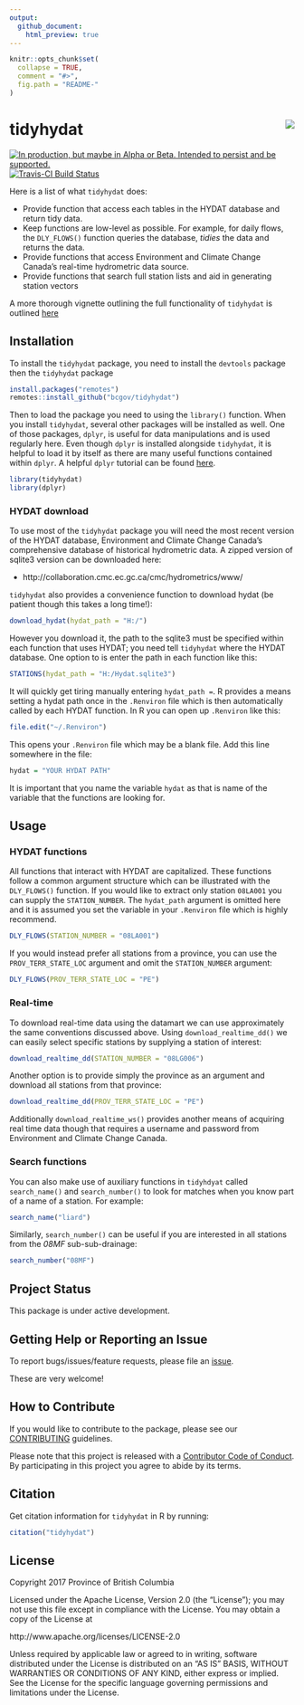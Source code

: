 ```yaml
---
output:
  github_document:
    html_preview: true
---
```


<!-- README.md is generated from README.Rmd. Please edit that file -->
    
```r
knitr::opts_chunk$set(
  collapse = TRUE,
  comment = "#>",
  fig.path = "README-"
)
```

# tidyhydat <img src="img/tidyhydat.png" align="right" />
  
<div id="devex-badge"><a rel="Delivery" href="https://github.com/BCDevExchange/docs/blob/master/discussion/projectstates.md"><img alt="In production, but maybe in Alpha or Beta. Intended to persist and be supported." style="border-width:0" src="https://assets.bcdevexchange.org/images/badges/delivery.svg" title="In production, but maybe in Alpha or Beta. Intended to persist and be supported." /></a> [![Travis-CI Build Status](https://travis-ci.org/bcgov/tidyhydat.svg?branch=master)](https://travis-ci.org/bcgov/tidyhydat) </div>

Here is a list of what `tidyhydat` does:
  
- Provide function that access each tables in the HYDAT database and return tidy data.
- Keep functions are low-level as possible. For example, for daily flows, the `DLY_FLOWS()` function queries the database, *tidies* the data and returns the data. 
- Provide functions that access Environment and Climate Change Canada's real-time hydrometric data source. 
- Provide functions that search full station lists and aid in generating station vectors
  
A more thorough vignette outlining the full functionality of `tidyhydat` is outlined [here](https://github.com/bcgov/tidyhydat/blob/master/vignettes/tidyhydat.md)
  
## Installation
To install the `tidyhydat` package, you need to install the `devtools` package then the `tidyhydat` package
```r
install.packages("remotes")
remotes::install_github("bcgov/tidyhydat")
```
  
Then to load the package you need to using the `library()` function. When you install `tidyhydat`, several other packages will be installed as well. One of those packages, `dplyr`, is useful for data manipulations and is used regularly here. Even though `dplyr` is installed alongside `tidyhydat`, it is helpful to load it by itself as there are many useful functions contained within `dplyr`. A helpful `dplyr` tutorial can be found [here](https://cran.r-project.org/web/packages/dplyr/vignettes/dplyr.html).
  
```r
library(tidyhydat)
library(dplyr)
```
  
### HYDAT download
To use most of the `tidyhydat` package you will need the most recent version of the HYDAT database, Environment and Climate Change Canada's comprehensive database of historical hydrometric data. A zipped version of sqlite3 version can be downloaded here:
  
- http://collaboration.cmc.ec.gc.ca/cmc/hydrometrics/www/
  
`tidyhydat` also provides a convenience function to download hydat (be patient though this takes a long time!):
```r
download_hydat(hydat_path = "H:/")
```
  
However you download it, the path to the sqlite3 must be specified within each function that uses HYDAT; you need tell `tidyhydat` where the HYDAT database. One option to is enter the path in each function like this:
```r
STATIONS(hydat_path = "H:/Hydat.sqlite3")
```
It will quickly get tiring manually entering `hydat_path = `. R provides a means setting a hydat path once in the `.Renviron` file which is then automatically called by each HYDAT function. In R you can open up `.Renviron` like this:
```r
file.edit("~/.Renviron")
```
This opens your `.Renviron` file which may be a blank file. Add this line somewhere in the file:
```r
hydat = "YOUR HYDAT PATH"
```
It is important that you name the variable `hydat` as that is name of the variable that the functions are looking for. 

## Usage

### HYDAT functions
All functions that interact with HYDAT are capitalized. These functions follow a common argument structure which can be illustrated with the `DLY_FLOWS()` function. If you would like to extract only station `08LA001` you can supply the `STATION_NUMBER`. The `hydat_path` argument is omitted here and it is assumed you set the variable in your `.Renviron` file which is highly recommend. 
  
```r
DLY_FLOWS(STATION_NUMBER = "08LA001")
```

If you would instead prefer all stations from a province, you can use the `PROV_TERR_STATE_LOC` argument and omit the `STATION_NUMBER` argument:
  
```r
DLY_FLOWS(PROV_TERR_STATE_LOC = "PE")
```

### Real-time
To download real-time data using the datamart we can use approximately the same conventions discussed above. Using `download_realtime_dd()` we can easily select specific stations by supplying a station of interest:
```r
download_realtime_dd(STATION_NUMBER = "08LG006")
```
Another option is to provide simply the province as an argument and download all stations from that province:
```r
download_realtime_dd(PROV_TERR_STATE_LOC = "PE")
```
Additionally `download_realtime_ws()` provides another means of acquiring real time data though that requires a username and password from Environment and Climate Change Canada.

### Search functions
You can also make use of auxiliary functions in `tidyhdyat` called `search_name()` and `search_number()` to look for matches when you know part of a name of a station. For example:
```r
search_name("liard")
```
Similarly, `search_number()` can be useful if you are interested in all stations from the *08MF* sub-sub-drainage:
```r
search_number("08MF")
```
  
  
## Project Status

This package is under active development.

## Getting Help or Reporting an Issue

To report bugs/issues/feature requests, please file an [issue](https://github.com/bcgov/tidyhydat/issues/).

These are very welcome!

## How to Contribute

If you would like to contribute to the package, please see our 
[CONTRIBUTING](CONTRIBUTING.md) guidelines.
  
Please note that this project is released with a [Contributor Code of Conduct](CODE_OF_CONDUCT.md). By participating in this project you agree to abide by its terms.
  
## Citation
Get citation information for `tidyhydat` in R by running:
```r
citation("tidyhydat")
```

## License
  
  Copyright 2017 Province of British Columbia
  
  Licensed under the Apache License, Version 2.0 (the "License");
  you may not use this file except in compliance with the License.
  You may obtain a copy of the License at 
  
  http://www.apache.org/licenses/LICENSE-2.0
  
  Unless required by applicable law or agreed to in writing, software
  distributed under the License is distributed on an "AS IS" BASIS,
  WITHOUT WARRANTIES OR CONDITIONS OF ANY KIND, either express or implied.
  See the License for the specific language governing permissions and
  limitations under the License.
  
